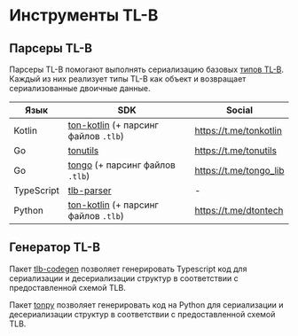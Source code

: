 
# Инструменты TL-B

## Парсеры TL-B

Парсеры TL-B помогают выполнять сериализацию базовых [типов TL-B](/v3/documentation/data-formats/tlb/tl-b-types). Каждый из них реализует типы TL-B как объект и возвращает сериализованные двоичные данные.

| Язык       | SDK                                                                                               | Social                 |
| ---------- | ------------------------------------------------------------------------------------------------- | ---------------------- |
| Kotlin     | [ton-kotlin](https://github.com/ton-community/ton-kotlin/tree/main/tlb) (+ парсинг файлов `.tlb`) | https://t.me/tonkotlin |
| Go         | [tonutils](https://github.com/xssnick/tonutils-go/tree/master/tlb)                                | https://t.me/tonutils  |
| Go         | [tongo](https://github.com/tonkeeper/tongo/tree/master/tlb) (+ парсинг файлов `.tlb`)             | https://t.me/tongo_lib |
| TypeScript | [tlb-parser](https://github.com/ton-community/tlb-parser)                                         | -                      |
| Python     | [ton-kotlin](https://github.com/disintar/tonpy) (+ парсинг файлов `.tlb`)                         | https://t.me/dtontech  |

## Генератор TL-B

Пакет [tlb-codegen](https://github.com/ton-community/tlb-codegen) позволяет генерировать Typescript код для сериализации и десериализации структур в соответствии с предоставленной схемой TLB.

Пакет [tonpy](https://github.com/disintar/tonpy) позволяет генерировать код на Python для сериализации и десериализации структур в соответствии с предоставленной схемой TLB.

<Feedback />
